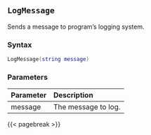 ## `LogMessage`

Sends a message to program's logging system.

### Syntax {-}

``` .lua
LogMessage(string message)
```

### Parameters {-}

**Parameter** | **Description**
| :-- | :-- |
message | The message to log.

{{< pagebreak >}}


